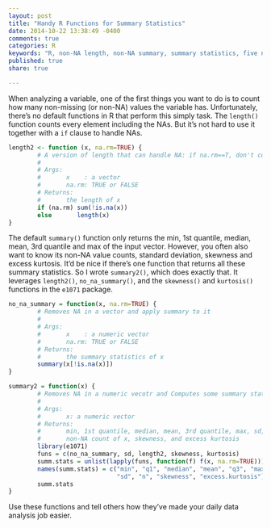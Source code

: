 ```yaml
---
layout: post
title: "Handy R Functions for Summary Statistics"
date: 2014-10-22 13:38:49 -0400
comments: true
categories: R
keywords: "R, non-NA length, non-NA summary, summary statistics, five number summary"
published: true
share: true

---
```


When analyzing a variable, one of the first things you want to do is to count how many non-missing (or non-NA) values the variable has. Unfortunately, there's no default functions in R that perform this simply task. The `length()` function counts every element including the NAs. But it's not hard to use it together with a `if` clause to handle NAs. 

```r
length2 <- function (x, na.rm=TRUE) {
        # A version of length that can handle NA: if na.rm==T, don't count them
        # 
        # Args:
        #       x    : a vector
        #       na.rm: TRUE or FALSE
        # Returns:
        #       the length of x
        if (na.rm) sum(!is.na(x))
        else       length(x)
}
```

The default `summary()` function only returns the min, 1st quantile, median, mean, 3rd quantile and max of the input vector. However, you often also want to know its non-NA value counts, standard deviation, skewness and excess kurtosis. It'd be nice if there's one function that returns all these summary statistics. So I wrote `summary2()`, which does exactly that. It leverages `length2()`, `no_na_summary()`, and the `skewness()` and `kurtosis()` functions in the `e1071` package. 

```r
no_na_summary = function(x, na.rm=TRUE) {
        # Removes NA in a vector and apply summary to it
        # 
        # Args:
        #       x    : a numeric vector
        #       na.rm: TRUE or FALSE
        # Returns:
        #       the summary statistics of x
        summary(x[!is.na(x)])
}

summary2 = function(x) {
        # Removes NA in a numeric vecotr and Computes some summary statistics 
        #
        # Args:
        #       x: a numeric vector
        # Returns:
        #       min, 1st quantile, median, mean, 3rd quantile, max, sd,
        #       non-NA count of x, skewness, and excess kurtosis
        library(e1071)
        funs = c(no_na_summary, sd, length2, skewness, kurtosis)
        summ.stats = unlist(lapply(funs, function(f) f(x, na.rm=TRUE)))
        names(summ.stats) = c("min", "q1", "median", "mean", "q3", "max", 
                              "sd", "n", "skewness", "excess.kurtosis")
        summ.stats
}
```

Use these functions and tell others how they've made your daily data analysis job easier.
